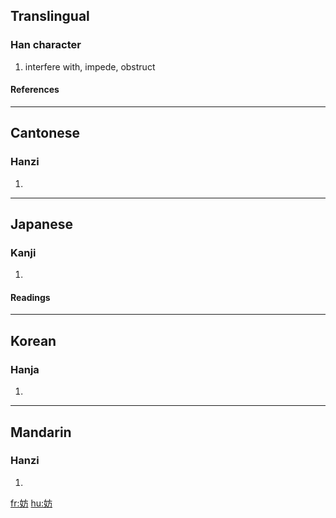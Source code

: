 ==Translingual==
===Han character===
{{Han char|rn=38|rad=女|as=04|sn=7|four=4042<sub>7</sub>|canj=女卜竹尸 (VYHS)}}
# interfere with, impede, obstruct
====References====
{{Han ref|kx=0257.100|dkj=06111|dj=0522.040|hdz=21033.040|uh=59A8|ud=22952|bh=A7AB|bd=42923}}
----
==Cantonese==
===Hanzi===
{{yue-hanzi|jyut=|y=fong4}}
# {{defn|Cantonese}}
----
==Japanese==
===Kanji===
{{ja-kanji|grade=c|rs=女04}}
# {{defn|Japanese}} 
====Readings====
{{ja-readings|on=[[ぼう]] (bō)|kun=[[さまたげる]] (samatageru)}}
----
==Korean==
===Hanja===
{{ko-hanja|hangeul=방|rv=bang|mr=pang}}
# {{defn|Korean}}
----
==Mandarin==
===Hanzi===
{{cmn-hanzi|pin=[[fáng]] (fang2)|wg=fang<sup>2</sup>}}
# {{defn|Mandarin}}

[[fr:妨]]
[[hu:妨]]